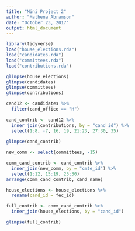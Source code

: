 ```yaml
---
title: "Mini Project 2"
author: "Mathena Abramson"
date: "October 23, 2017"
output: html_document
---
```


```r
library(tidyverse)
load("house_elections.rda")
load("candidates.rda")
load("committees.rda")
load("contributions.rda")
```

```r
glimpse(house_elections)
glimpse(candidates)
glimpse(committees)
glimpse(contributions)
```

```r
cand12 <- candidates %>%
  filter(cand_office == "H")
  
cand_contrib <- cand12 %>%
  inner_join(contributions, by = "cand_id") %>%
  select(1:8, -7, 16, 19, 21:23, 27:30, 35)
  
glimpse(cand_contrib)
```

```r
new_comm <- select(committees, -15)

comm_cand_contrib <- cand_contrib %>%
  inner_join(new_comm, by = "cmte_id") %>%
  select(1:12, 15:19, 25:30)
arrange(comm_cand_contrib, cand_name)
```

```r
house_elections <- house_elections %>%
  rename(cand_id = fec_id)

full_contrib <- comm_cand_contrib %>%
  inner_join(house_elections, by = "cand_id")

glimpse(full_contrib)
```

